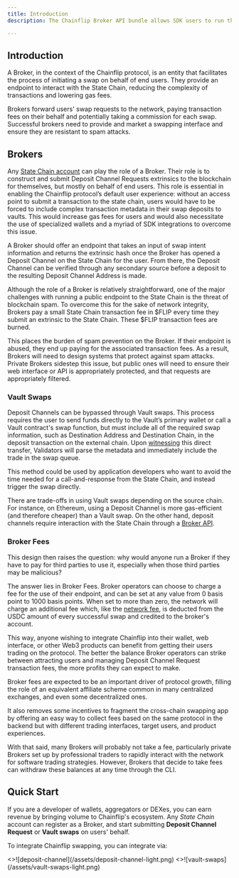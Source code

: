 ```yaml
---
title: Introduction
description: The Chainflip Broker API bundle allows SDK users to run their own State Chain interface.

---
```



## Introduction

A Broker, in the context of the Chainflip protocol, is an entity that facilitates the process of initiating a swap on behalf of end users. They provide an endpoint to interact with the State Chain, reducing the complexity of transactions and lowering gas fees.

Brokers forward users' swap requests to the network, paying transaction fees on their behalf and potentially taking a commission for each swap. Successful brokers need to provide and market a swapping interface and ensure they are resistant to spam attacks.



## Brokers

Any [State Chain account](/protocol/protocol-overview#the-state-chain) can play the role of a Broker. Their role is to construct and submit Deposit Channel Requests extrinsics to the blockchain for themselves, but mostly on behalf of end users. This role is essential in enabling the Chainflip protocol’s default user experience: without an access point to submit a transaction to the state chain, users would have to be forced to include complex transaction metadata in their swap deposits to vaults. This would increase gas fees for users and would also necessitate the use of specialized wallets and a myriad of SDK integrations to overcome this issue.

A Broker should offer an endpoint that takes an input of swap intent information and returns the extrinsic hash once the Broker has opened a Deposit Channel on the State Chain for the user. From there, the Deposit Channel can be verified through any secondary source before a deposit to the resulting Deposit Channel Address is made.

Although the role of a Broker is relatively straightforward, one of the major challenges with running a public endpoint to the State Chain is the threat of blockchain spam. To overcome this for the sake of network integrity, Brokers pay a small State Chain transaction fee in \$FLIP every time they submit an extrinsic to the State Chain. These $FLIP transaction fees are burned.

This places the burden of spam prevention on the Broker. If their endpoint is abused, they end up paying for the associated transaction fees. As a result, Brokers will need to design systems that protect against spam attacks. Private Brokers sidestep this issue, but public ones will need to ensure their web interface or API is appropriately protected, and that requests are appropriately filtered.

### Vault Swaps

Deposit Channels can be bypassed through Vault swaps. This process requires the user to send funds directly to the Vault’s primary wallet or call a Vault contract's swap function, but must include all of the required swap information, such as Destination Address and Destination Chain, in the deposit transaction on the external chain. Upon [witnessing](/protocol/ingress-witnessing-deposits) this direct transfer, Validators will parse the metadata and immediately include the trade in the swap queue.

This method could be used by application developers who want to avoid the time needed for a call-and-response from the State Chain, and instead trigger the swap directly.

There are trade-offs in using Vault swaps depending on the source chain. For instance, on Ethereum, using a Deposit Channel is more gas-efficient (and therefore cheaper) than a Vault swap. On the other hand, deposit channels require interaction with the State Chain through a [Broker API](/brokers/broker-api).

### Broker Fees

This design then raises the question: why would anyone run a Broker if they have to pay for third parties to use it, especially when those third parties may be malicious?

The answer lies in Broker Fees. Broker operators can choose to charge a fee for the use of their endpoint, and can be set at any value from 0 basis point to 1000 basis points.
When set to more than zero, the network will charge an additional fee which, like the [network fee](/protocol/token-economics/incentive-design-emission-and-burning#the-network-fee), is deducted from the USDC amount of every successful swap and credited to the broker's account.

This way, anyone wishing to integrate Chainflip into their wallet, web interface, or other Web3 products can benefit from getting their users trading on the protocol. The better the balance Broker operators can strike between attracting users and managing Deposit Channel Request transaction fees, the more profits they can expect to make.

Broker fees are expected to be an important driver of protocol growth, filling the role of an equivalent affiliate scheme common in many centralized exchanges, and even some decentralized ones.

It also removes some incentives to fragment the cross-chain swapping app by offering an easy way to collect fees based on the same protocol in the backend but with different trading interfaces, target users, and product experiences.

With that said, many Brokers will probably not take a fee, particularly private Brokers set up by professional traders to rapidly interact with the network for software trading strategies. However, Brokers that decide to take fees can withdraw these balances at any time through the CLI.


## Quick Start

If you are a developer of wallets, aggregators or DEXes, you can earn revenue by bringing volume to Chainflip's ecosystem. Any _State Chain_ account can register as a Broker, and start submitting **Deposit Channel Request** or  **Vault swaps** on users' behalf.

To integrate Chainflip swapping, you can integrate via:

<Cards num={2}>
    <Cards.Card arrow title="Deposit Channels Swaps" href="brokers/broker-deposit-channels-swaps">
        <>![deposit-channel](/assets/deposit-channel-light.png)</>
    </Cards.Card>
    <Cards.Card arrow title="Vault Swaps" href="brokers/broker-vault-swaps">
        <>![vault-swaps](/assets/vault-swaps-light.png)</>
    </Cards.Card>
</Cards>
